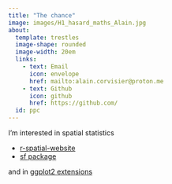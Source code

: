 ```yaml
---
title: "The chance"
image: images/H1_hasard_maths_Alain.jpg
about:
  template: trestles
  image-shape: rounded
  image-width: 20em
  links: 
    - text: Email
      icon: envelope
      href: mailto:alain.corvisier@proton.me
    - text: Github
      icon: github
      href: https://github.com/
  id: ppc
---
```


:::{#ppc}

I'm interested in spatial statistics

- [r-spatial-website](https://www.r-spatial.org)
- [sf package](https://r-spatial.github.io/sf)

and in [ggplot2 extensions](https://exts.ggplot2.tidyverse.org/)

:::
